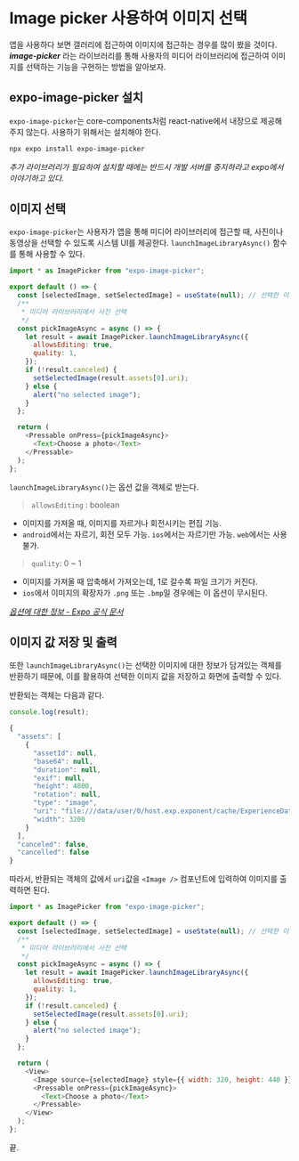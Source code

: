 # Image picker 사용하여 이미지 선택

앱을 사용하다 보면 갤러리에 접근하여 이미지에 접근하는 경우를 많이 봤을 것이다. **_image-picker_** 라는 라이브러리를 통해 사용자의 미디어 라이브러리에 접근하여 이미지를 선택하는 기능을 구현하는 방법을 알아보자.

## expo-image-picker 설치

`expo-image-picker`는 core-components처럼 react-native에서 내장으로 제공해 주지 않는다. 사용하기 위해서는 설치해야 한다.

```bash
npx expo install expo-image-picker
```

_추가 라이브러리가 필요하여 설치할 때에는 반드시 개발 서버를 중지하라고 expo에서 이야기하고 있다._

## 이미지 선택

`expo-image-picker`는 사용자가 앱을 통해 미디어 라이브러리에 접근할 때, 사진이나 동영상을 선택할 수 있도록 시스템 UI를 제공한다. `launchImageLibraryAsync()` 함수를 통해 사용할 수 있다.

```js {1, 9-12,21-23}
import * as ImagePicker from "expo-image-picker";

export default () => {
  const [selectedImage, setSelectedImage] = useState(null); // 선택한 이미지 값 저장
  /**
   * 미디어 라이브러리에서 사진 선택
   */
  const pickImageAsync = async () => {
    let result = await ImagePicker.launchImageLibraryAsync({
      allowsEditing: true,
      quality: 1,
    });
    if (!result.canceled) {
      setSelectedImage(result.assets[0].uri);
    } else {
      alert("no selected image");
    }
  };

  return (
    <Pressable onPress={pickImageAsync}>
      <Text>Choose a photo</Text>
    </Pressable>
  );
};
```

`launchImageLibraryAsync()`는 옵션 값을 객체로 받는다.

> `allowsEditing` : boolean

- 이미지를 가져올 때, 이미지를 자르거나 회전시키는 편집 기능.
- `android`에서는 자르기, 회전 모두 가능. `ios`에서는 자르기만 가능. `web`에서는 사용 불가.

> `quality`: 0 ~ 1

- 이미지를 가져올 때 압축해서 가져오는데, 1로 갈수록 파일 크기가 커진다.
- `ios`에서 이미지의 확장자가 `.png` 또는 `.bmp`일 경우에는 이 옵션이 무시된다.

[_옵션에 대한 정보 - Expo 공식 문서_](https://docs.expo.dev/versions/latest/sdk/imagepicker/#imagepickeroptions)

## 이미지 값 저장 및 출력

또한 `launchImageLibraryAsync()`는 선택한 이미지에 대한 정보가 담겨있는 객체를 반환하기 때문에, 이를 활용하여 선택한 이미지 값을 저장하고 화면에 출력할 수 있다.

반환되는 객체는 다음과 같다.

```js
console.log(result);

{
  "assets": [
    {
      "assetId": null,
      "base64": null,
      "duration": null,
      "exif": null,
      "height": 4800,
      "rotation": null,
      "type": "image",
      "uri": "file:///data/user/0/host.exp.exponent/cache/ExperienceData/%username%252Fsticker-smash-47-beta/ImagePicker/77c4e56f-4ccc-4c83-8634-fc376597b6fb.jpeg",
      "width": 3200
    }
  ],
  "canceled": false,
  "cancelled": false
}
```

따라서, 반환되는 객체의 값에서 `uri`값을 `<Image />` 컴포넌트에 입력하여 이미지를 출력하면 된다.

```js {4,14,22}
import * as ImagePicker from "expo-image-picker";

export default () => {
  const [selectedImage, setSelectedImage] = useState(null); // 선택한 이미지 값 저장
  /**
   * 미디어 라이브러리에서 사진 선택
   */
  const pickImageAsync = async () => {
    let result = await ImagePicker.launchImageLibraryAsync({
      allowsEditing: true,
      quality: 1,
    });
    if (!result.canceled) {
      setSelectedImage(result.assets[0].uri);
    } else {
      alert("no selected image");
    }
  };

  return (
    <View>
      <Image source={selectedImage} style={{ width: 320, height: 440 }} />
      <Pressable onPress={pickImageAsync}>
        <Text>Choose a photo</Text>
      </Pressable>
    </View>
  );
};
```

끝.
